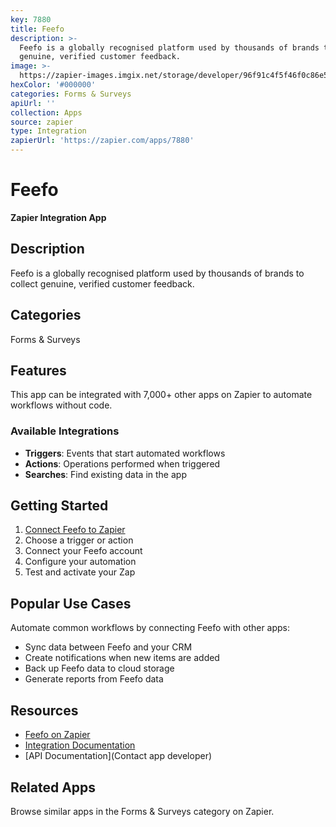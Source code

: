 ```yaml
---
key: 7880
title: Feefo
description: >-
  Feefo is a globally recognised platform used by thousands of brands to collect
  genuine, verified customer feedback.
image: >-
  https://zapier-images.imgix.net/storage/developer/96f91c4f5f46f0c86e54cd97d050d244_2.png?auto=format%2Ccompress&ixlib=python-3.0.0&q=50
hexColor: '#000000'
categories: Forms & Surveys
apiUrl: ''
collection: Apps
source: zapier
type: Integration
zapierUrl: 'https://zapier.com/apps/7880'
---
```

# Feefo

**Zapier Integration App**

## Description

Feefo is a globally recognised platform used by thousands of brands to collect genuine, verified customer feedback.

## Categories

Forms & Surveys

## Features

This app can be integrated with 7,000+ other apps on Zapier to automate workflows without code.

### Available Integrations

- **Triggers**: Events that start automated workflows
- **Actions**: Operations performed when triggered
- **Searches**: Find existing data in the app

## Getting Started

1. [Connect Feefo to Zapier](https://zapier.com/apps/7880)
2. Choose a trigger or action
3. Connect your Feefo account
4. Configure your automation
5. Test and activate your Zap

## Popular Use Cases

Automate common workflows by connecting Feefo with other apps:

- Sync data between Feefo and your CRM
- Create notifications when new items are added
- Back up Feefo data to cloud storage
- Generate reports from Feefo data

## Resources

- [Feefo on Zapier](https://zapier.com/apps/7880)
- [Integration Documentation](https://zapier.com/apps/7880/integrations)
- [API Documentation](Contact app developer)

## Related Apps

Browse similar apps in the Forms & Surveys category on Zapier.
